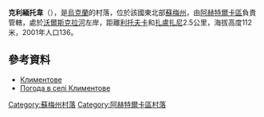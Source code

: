 {{coord|50|22|51|N|34|55|30|E|scale:100000_region:UA|display=title}}



'''克利緬托韋'''（{{lang-uk|Климентове}}），是[[烏克蘭|烏克蘭]]的村落，位於該國東北部[[蘇梅州|蘇梅州]]，由[[阿赫特爾卡區|阿赫特爾卡區]]負責管轄，處於[[沃爾斯克拉河|沃爾斯克拉河]]左岸，距離[[利托夫卡_(阿赫特爾卡區)|利托夫卡]]和[[扎盧扎尼_(阿赫特爾卡區)|扎盧扎尼]]2.5公里，海拔高度112米，2001年人口136。

==參考資料==
*[http://w1.c1.rada.gov.ua/pls/z7502/A005?rdat1=02.02.2010&rf7571=29737 Климентове]{{dead link|date=2017年11月 |bot=InternetArchiveBot |fix-attempted=yes }}
* [http://weather.in.ua/ua/symskaja/10676 Погода в селі Климентове]{{Wayback|url=http://weather.in.ua/ua/symskaja/10676 |date=20111219233518 }}

{{DEFAULTSORT:Климентове}}
[[Category:蘇梅州村落|Category:蘇梅州村落]]
[[Category:阿赫特爾卡區村落|Category:阿赫特爾卡區村落]]


{{Sumy-geo-stub}}